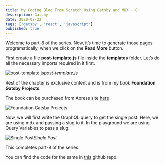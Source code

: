```yaml
---
title: My Coding Blog From Scratch Using Gatsby and MDX - 8
description: Gatsby
date: 2020-02-22
tags: ['gatsby', 'react', 'javascript']
published: true
---
```


Welcome to part-8 of the series. Now, it’s time to generate those pages programatically, when we click on the **Read More** button.

First create a file **post-template.js** file inside the **templates** folder. Let’s do all the necessary imports required in it first.

![post-template.js](https://ik.imagekit.io/thewebdev/thewebdev/8/1_vwtoqBuo2C.png)*post-template.js*

Rest of the chapter is exclusive content and is from my book **Foundation Gatsby Projects**.

The book can be purchased from Apress site <a href="https://www.apress.com/in/book/9781484265574" target="_blank" rel="noopener noreferrer">here</a>


![Foundation Gatsby Projects](https://res.cloudinary.com/dxkxvfo2o/image/upload/v1609570264/Foundation_Gatsby_zilffx.jpg)


Now, we will first write the GraphQL query to get the single post. Here, we are using mdx and passing a slug to it. In the playground we are using Query Variables to pass a slug.

![Single Post](https://ik.imagekit.io/thewebdev/thewebdev/8/7_GA7KCgy8l.png)*Single Post*

This completes part-8 of the series.

You can find the code for the same in [this](https://github.com/nabendu82/thewebdev-public) github repo.
